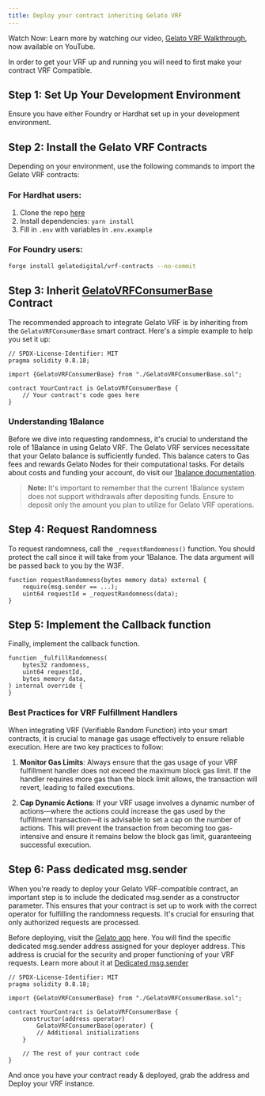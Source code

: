 ```yaml
---
title: Deploy your contract inheriting Gelato VRF
---
```



Watch Now: Learn more by watching our video, [Gelato VRF Walkthrough](https://youtu.be/cUPjQYoH2OE), now available on YouTube.

In order to get your VRF up and running you will need to first make your contract VRF Compatible.

## Step 1: Set Up Your Development Environment

Ensure you have either Foundry or Hardhat set up in your development environment.

## Step 2: Install the Gelato VRF Contracts

Depending on your environment, use the following commands to import the Gelato VRF contracts:

### For Hardhat users:

1. Clone the repo [here](https://github.com/gelatodigital/vrf-contracts)
2. Install dependencies: `yarn install`
3. Fill in `.env` with variables in `.env.example`

### For Foundry users:
```bash
forge install gelatodigital/vrf-contracts --no-commit
```

## Step 3: Inherit [GelatoVRFConsumerBase](https://github.com/gelatodigital/vrf-contracts/blob/main/contracts/GelatoVRFConsumerBase.sol) Contract

The recommended approach to integrate Gelato VRF is by inheriting from the `GelatoVRFConsumerBase` smart contract. Here's a simple example to help you set it up:

```solidity
// SPDX-License-Identifier: MIT
pragma solidity 0.8.18;

import {GelatoVRFConsumerBase} from "./GelatoVRFConsumerBase.sol";

contract YourContract is GelatoVRFConsumerBase {
    // Your contract's code goes here
}
```

### Understanding 1Balance

Before we dive into requesting randomness, it's crucial to understand the role of 1Balance in using Gelato VRF. The Gelato VRF services necessitate that your Gelato balance is sufficiently funded. This balance caters to Gas fees and rewards Gelato Nodes for their computational tasks. For details about costs and funding your account, do visit our [1balance documentation](/relay/subscription-and-payments/1balance-and-relay).

> **Note:** It's important to remember that the current 1Balance system does not support withdrawals after depositing funds. Ensure to deposit only the amount you plan to utilize for Gelato VRF operations.

## Step 4: Request Randomness

To request randomness, call the `_requestRandomness()` function. You should protect the call since it will take from your 1Balance. The data argument will be passed back to you by the W3F.

```solidity
function requestRandomness(bytes memory data) external {
    require(msg.sender == ...);
    uint64 requestId = _requestRandomness(data);
}
```

## Step 5: Implement the Callback function

Finally, implement the callback function.

```solidity
function _fulfillRandomness(
    bytes32 randomness,
    uint64 requestId,
    bytes memory data,
) internal override {
}
```

### Best Practices for VRF Fulfillment Handlers

When integrating VRF (Verifiable Random Function) into your smart contracts, it is crucial to manage gas usage effectively to ensure reliable execution. Here are two key practices to follow:

1. **Monitor Gas Limits**: Always ensure that the gas usage of your VRF fulfillment handler does not exceed the maximum block gas limit. If the handler requires more gas than the block limit allows, the transaction will revert, leading to failed executions.

2. **Cap Dynamic Actions**: If your VRF usage involves a dynamic number of actions—where the actions could increase the gas used by the fulfillment transaction—it is advisable to set a cap on the number of actions. This will prevent the transaction from becoming too gas-intensive and ensure it remains below the block gas limit, guaranteeing successful execution.

## Step 6: Pass dedicated msg.sender

When you're ready to deploy your Gelato VRF-compatible contract, an important step is to include the dedicated msg.sender as a constructor parameter. This ensures that your contract is set up to work with the correct operator for fulfilling the randomness requests. It's crucial for ensuring that only authorized requests are processed.

Before deploying, visit the [Gelato app](https://app.gelato.network) here. You will find the specific dedicated msg.sender address assigned for your deployer address. This address is crucial for the security and proper functioning of your VRF requests. Learn more about it at [Dedicated msg.sender](/relay/security-considerations/dedicated-msg-sender)

```solidity
// SPDX-License-Identifier: MIT
pragma solidity 0.8.18;

import {GelatoVRFConsumerBase} from "./GelatoVRFConsumerBase.sol";

contract YourContract is GelatoVRFConsumerBase {
    constructor(address operator)
        GelatoVRFConsumerBase(operator) {
        // Additional initializations
    }

    // The rest of your contract code
}
```

And once you have your contract ready & deployed, grab the address and Deploy your VRF instance.